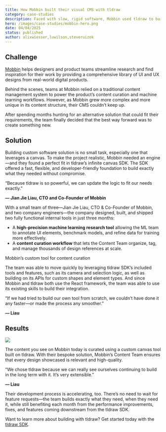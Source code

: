 ```yaml
---
title: How Mobbin built their visual CMS with tldraw
category: case-studies
description: Faced with slow, rigid software, Mobbin used tldraw to build custom tools—faster than off-the-shelf solutions.
hero: /images/case-studies/mobbin-hero.png
date: 04/04/2025
status: published
author: alixwiesser,luwilson,steveruizok
---
```


## Challenge

[Mobbin](https://mobbin.com/) helps designers and product teams streamline research and find inspiration for their work by providing a comprehensive library of UI and UX designs from real-world digital products.

Behind the scenes, teams at Mobbin relied on a traditional content management system to power the product’s content curation and machine learning workflows. However, as Mobbin grew more complex and more unique in its content structure, their CMS couldn’t keep up.

After spending months hunting for an alternative solution that could fit their requirements, the team finally decided that the best way forward was to create something new.

## Solution

Building custom software solution is no small task, especially one that leverages a canvas. To make the project realistic, Mobbin needed an engine—and they found a perfect fit in tldraw’s infinite canvas SDK. The SDK offered a fast, flexible, and developer-friendly foundation to build exactly what they needed without compromise.

<Callout type="quote">
“Because tldraw is so powerful, we can update the logic to fit our needs exactly.”

**— Jian Jie Liau, CTO and Co-Founder of Mobbin**

</Callout>

With a small team of three—Jian Jie Liau, CTO & Co-Founder of Mobbin, and two company engineers—the company designed, built, and shipped two fully functional internal tools in just three months:

- A **high-precision machine learning research tool** allowing the ML team to annotate UI elements, benchmark models, and refine data for training more effectively.
- A **content curation workflow** that lets the Content Team organize, tag, and manage thousands of design references at scale.

Mobbin’s custom tool for content curation

The team was able to move quickly by leveraging tldraw SDK’s included tools and features, such as its camera and selection logic, as well as building on its APIs for custom shapes and element types. And since Mobbin and tldraw both use the React framework, the team was able to use its existing skills to build their integration.

<Callout type="quote">
“If we had tried to build our own tool from scratch, we couldn’t have done it any faster—or made the process any smoother.”

**— Liau**

</Callout>

## Results

<Image src="/images/case-studies/Mobbin-4.png" />

The content you see on Mobbin today is curated using a custom canvas tool built on tldraw. With their bespoke solution, Mobbin’s Content Team ensures that every design showcased is relevant and high-quality.

<Callout type="quote">
“We chose tldraw because we can really see ourselves continuing to build in the long term with it. It’s very extensible.”

**— Liau**

</Callout>

Their development process is accelerating, too. There’s no need to wait for feature requests—the team builds exactly what they need, when they need it, while still benefiting each month from the performance improvements, fixes, and features coming downstream from the tldraw SDK.

Want to learn more about building with tldraw? Get started today with the [tldraw SDK](http://tldraw.dev).
